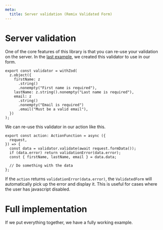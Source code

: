 ```yaml
---
meta:
  title: Server validation (Remix Validated Form)
---
```




# Server validation

One of the core features of this library is that you can re-use your validation on the server.
In the [last example](/integrate-your-components#use-in-a-form),
we created this validator to use in our form.

```tsx
export const validator = withZod(
  z.object({
    firstName: z
      .string()
      .nonempty("First name is required"),
    lastName: z.string().nonempty("Last name is required"),
    email: z
      .string()
      .nonempty("Email is required")
      .email("Must be a valid email"),
  })
);
```

We can re-use this validator in our action like this.

```tsx
export const action: ActionFunction = async ({
  request,
}) => {
  const data = validator.validate(await request.formData());
  if (data.error) return validationError(data.error);
  const { firstName, lastName, email } = data.data;

  // Do something with the data
};
```

If the `action` returns `validationError(data.error)`,
the `ValidatedForm` will automatically pick up the error and display it.
This is useful for cases where the user has javascript disabled.

# Full implementation

If we put everything together, we have a fully working example.

<CodeExample>
  <Demo />

```tsx file=~/examples/demo.tsx

```

</CodeExample>
